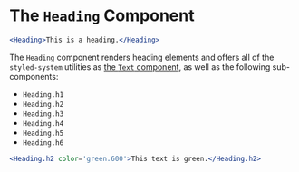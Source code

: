 
# The `Heading` Component

```.jsx
<Heading>This is a heading.</Heading>
```

The `Heading` component renders heading elements and offers all of the `styled-system` utilities as [the `Text` component](text), as well as the following sub-components:

- `Heading.h1`
- `Heading.h2`
- `Heading.h3`
- `Heading.h4`
- `Heading.h5`
- `Heading.h6`

```.jsx
<Heading.h2 color='green.600'>This text is green.</Heading.h2>
```
